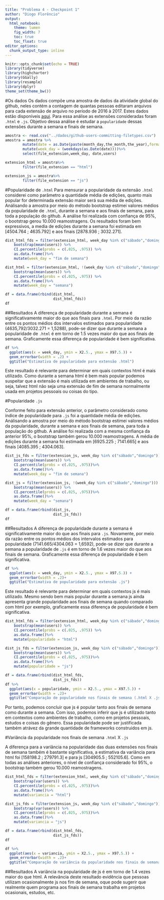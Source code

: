 ```yaml
---
title: "Problema 4 - Checkpoint 1"
author: "Diogo Florêncio"
output: 
  html_notebook:
    theme: lumen
    fig_width: 7
    toc: true
    toc_float: true
editor_options: 
  chunk_output_type: inline
---
```


```r
knitr::opts_chunk$set(echo = TRUE)
library(tidyverse)
library(highcharter)
library(GGally)
library(resample)
library(dplyr)
theme_set(theme_bw())
```
#Os dados
Os dados compõe uma amostra de dados da atividade global do github, neles contém a contagem de quantas pessoas editaram arquivos para cada extensão de arquivo no período de 2016 à 2017. Estes dados estão disponíveis [aqui](https://raw.githubusercontent.com/nazareno/fpcc2/master/datasets/github-users-committing-filetypes.csv). Para essa análise as extensões consideradas foram `.html` e `.js`. Objetivo dessa análise é estudar a `popularidade` dessas extensões durante a semana e finais de semana.
```r
amostra <- read.csv("../dados/github-users-committing-filetypes.csv")
amostra = amostra %>%
        mutate(date = as.Date(paste(month_day,the_month,the_year),format = "%d %m %Y")) %>%
        mutate(week_day = (weekdays(as.Date(date))))%>%
        select(file_extension,week_day, date,users) 

extension_html = amostra%>%
        filter(file_extension == "html")

extension_js = amostra%>%
        filter(file_extension == "js")
```
#Popularidade de `.html`
Para mensurar a popularidade da extensão `.html` considerei como parâmetro a quantidade média de edições, quanto mais popular for determinada extensão maior será sua média de edições. Análisando a amostra por meio do método bootstrap estimei valores médios da popularidade de `.html`, durante a semana e aos finais de semana, para toda a população do github. A análise foi realizada com confiança de 95%, o bootstrap gerou 10.000 reamostragens. Os resultados foram bem expressivos, a media de edições durante a semana foi estimada em [4504.764 ;	4635.792] e aos finais [2878.936 ; 3032.271].   
```r
dist_html_fds = filter(extension_html, week_day %in% c("sábado","domingo")) %>% 
    bootstrap(mean(users)) %>% 
    CI.percentile(probs = c(.025, .975)) %>% 
    as.data.frame()%>% 
    mutate(week_day = "fim de semana")

dist_html = filter(extension_html, !(week_day %in% c("sábado","domingo"))) %>% 
    bootstrap(mean(users)) %>% 
    CI.percentile(probs = c(.025, .975)) %>% 
    as.data.frame()%>%
    mutate(week_day = "semana")

df = data.frame(rbind(dist_html,
                      dist_html_fds))
df
```
##Resultados
A diferença de popularidade durante a semana é significativamente maior do que aos finais para `.html`. Por meio da razão entre os pontos médios dos intervalos estimados para popularidade (4635,792/3032.271 = 1,5288), pode-se dizer que durante a semana a popularidade de `.html` é em torno de 1.5 vezes maior do que aos finais de semana. Graficamente essa diferença de popularidade é bem significativa.
```r
df %>% 
  ggplot(aes(x = week_day, ymin = X2.5., ymax = X97.5.)) + 
  geom_errorbar(width = .2) +
  ggtitle("Estimativa de popularidade para extensão .html")
```
Este resultado é relevante para determinar em quais contextos html é mais utilizado. Como durante a semana html é bem mais popular podemos suspeitar que a extensão é mais utilizada em ambientes de trabalho, ou seja, talvez html não seja uma extensão de fim de semana normalmente usada em projetos pessoais ou coisas do tipo.  

#Popularidade `.js`

Conforme feito para extensão anterior, o parâmetro considerado como índice de popularidade para `.js` foi a quantidade média de edições. Análisando a amostra por meio do método bootstrap estimei valores médios da popularidade, durante a semana e aos finais de semana, para toda a população do github. A análise foi realizada com a mesma confiança da anterior 95%, o bootstrap também gerou 10.000 reamostragens. A média de edições durante a semana foi estimada em [6925.225 ; 7141.665] e aos finais [4085.395 ; 4304.063].
```r
dist_js_fds = filter(extension_js, week_day %in% c("sábado","domingo")) %>% 
    bootstrap(mean(users)) %>% 
    CI.percentile(probs = c(.025, .975))%>% 
    as.data.frame()%>%
    mutate(week_day = "fim de semana")

dist_js = filter(extension_js, !(week_day %in% c("sábado","domingo"))) %>% 
    bootstrap(mean(users)) %>% 
    CI.percentile(probs = c(.025, .975))%>% 
    as.data.frame()%>%
    mutate(week_day = "semana")

df = data.frame(rbind(dist_js,
                      dist_js_fds))
df
```
##Resultados
A diferença de popularidade durante a semana é significativamente maior do que aos finais para `.js`. Novamente, por meio da razão entre os pontos médios dos intervalos estimados para popularidade (7141.665/4304.063 = 1,6592), pode-se dizer que durante a semana a popularidade de `.js` é em torno de 1.6 vezes maior do que aos finais de semana. Graficamente essa diferença de popularidade é bem significativa.
```r
df %>% 
  ggplot(aes(x = week_day, ymin = X2.5., ymax = X97.5.)) + 
  geom_errorbar(width = .2)+
  ggtitle("Estimativa de popularidade para extensão .js")
```
Este resultado é relevante para determinar em quais contextos js é mais utilizado. Mesmo sendo bem mais popular durante a semana js ainda apresenta grande popularidade aos finais de semana quando comparado com html por exemplo, graficamente essa diferença de popularidade é bem significativa.
```r
dist_html_fds = filter(extension_html, week_day %in% c("sábado","domingo")) %>% 
    bootstrap(mean(users)) %>% 
    CI.percentile(probs = c(.025, .975)) %>% 
    as.data.frame()%>% 
    mutate(popularidade = "html")

dist_js_fds = filter(extension_js, week_day %in% c("sábado","domingo")) %>% 
    bootstrap(mean(users)) %>% 
    CI.percentile(probs = c(.025, .975))%>% 
    as.data.frame()%>%
    mutate(popularidade = "js")

df = data.frame(rbind(dist_html_fds,
                      dist_js_fds))
df %>% 
  ggplot(aes(x = popularidade, ymin = X2.5., ymax = X97.5.)) + 
  geom_errorbar(width = .2)+
  ggtitle("Comparação de popularidade nos finais de semana (.html X .js)")
```
Por tanto, podemos concluir que js é popular tanto aos finais de semana como durante a semana. Com isso, podemos inferir que js é utilizado tanto em contextos como ambientes de trabalho, como em projetos pessoais, estudos e coisas do gênero. Essa popularidade pode ser justificada também atrávez da grande quantidade de frameworks construidos em js.

#Variância da popularidade nos finais de semana `.html` X `.js`

A diferença para a variância na popularidade das duas extensões nos finais de semana também é bastante significativa, a estimativa da variância para html foi [158198.2 ; 279791.3] e para js [304905.5 ; 552105.6]. Como em todas as análises anteriores, o nível de confiança considerado foi 95%, o bootstrap também gerou 10.000 reamostragens.
```r

dist_html_fds = filter(extension_html, week_day %in% c("sábado","domingo")) %>% 
    bootstrap(var(users)) %>% 
    CI.percentile(probs = c(.025, .975))%>% 
    as.data.frame()%>%
    mutate(variancia = "html")

dist_js_fds = filter(extension_js, week_day %in% c("sábado","domingo")) %>% 
    bootstrap(var(users)) %>% 
    CI.percentile(probs = c(.025, .975))%>% 
    as.data.frame()%>%
    mutate(variancia = "js")

df = data.frame(rbind(dist_html_fds,
                      dist_js_fds))
df

df %>% 
  ggplot(aes(x = variancia, ymin = X2.5., ymax = X97.5.)) + 
  geom_errorbar(width = .2)+
  ggtitle("Comparação de variância da popularidade nos finais de semana (.html X .js)")
```
##Resultados
A variância na popularidade de js é em torno de 1.4 vezes maior do que html. A relevância deste resultado evidência que pessoas utilizam ocasionalmente js nos fim de semana, oque pode sugerir que realmente quem programa aos finais de semana trabalha em projetos ocasionais, estudos, etc.
